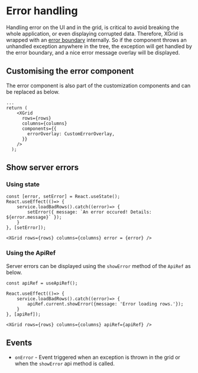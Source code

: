 
<Meta title="1. Docs/13. Error handling" component={XGrid} />

# Error handling

Handling error on the UI and in the grid, is critical to avoid breaking the whole application, or even displaying corrupted data.
Therefore, XGrid is wrapped with an [error boundary](https://reactjs.org/docs/error-boundaries.html) internally. So if the component throws an unhandled exception anywhere in the tree,
the exception will get handled by the error boundary, and a nice error message overlay will be displayed.

<ExceptionDemo />

## Customising the error component

The error component is also part of the customization components and can be replaced as below.

```tsx
...
return (
    <XGrid
      rows={rows}
      columns={columns}
      components={{
        errorOverlay: CustomErrorOverlay,
      }}
    />
  );
```

<CustomErrorDemo />

## Show server errors

### Using state

```tsx
const [error, setError] = React.useState();
React.useEffect(()=> {
    service.loadBadRows().catch((error)=> {
        setError({ message: `An error occured! Details: ${error.message}` });
    }
}, [setError]);

<XGrid rows={rows} columns={columns} error = {error} />

```

<ServerErrorStateDemo />

### Using the ApiRef

Server errors can be displayed using the `showError` method of the `ApiRef` as below.

```tsx
const apiRef = useApiRef();

React.useEffect(()=> {
    service.loadBadRows().catch((error)=> {
        apiRef.current.showError({message: 'Error loading rows.'});
    }
}, [apiRef]);

<XGrid rows={rows} columns={columns} apiRef={apiRef} />

```

<ServerErrorDemo />

## Events

- `onError` - Event triggered when an exception is thrown in the grid or when the `showError` api method is called.
